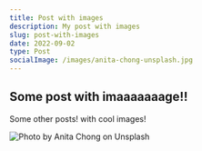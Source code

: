 ```yaml
---
title: Post with images
description: My post with images
slug: post-with-images
date: 2022-09-02
type: Post
socialImage: /images/anita-chong-unsplash.jpg
---
```


## Some post with imaaaaaaage!!

Some other posts! with cool images!

![Photo by Anita Chong on Unsplash](/images/anita-chong-unsplash.jpg)
